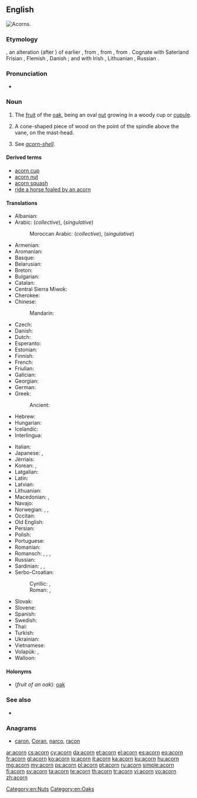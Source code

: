 ==English==
[[Image:Quercus_falcata_acorns.jpg|thumb|right|Acorns.]]
{{slim-wikipedia|Acorn (disambiguation)}}

===Etymology===
{{etyl|enm|en}} {{term|acorne|lang=enm}}, an alteration (after {{term|corn}}) of earlier {{term|akern|lang=enm}}, from {{etyl|ang|en}} {{term|æcern||acorn, oak-mast|lang=ang}}, from {{etyl|gem-pro|en}} {{recons|akranan|lang=gem-pro}}, from {{etyl|ine-pro|en}} {{recons|h₂ógeh₂-||berry|lang=ine-pro}}. Cognate with Saterland Frisian {{term|Äkkene|lang=stq}}, Flemish {{term|aker|lang=nl}}, Danish {{term|agern|lang=da}}; and with Irish {{term|áirne||sloe|lang=ga}}, Lithuanian {{term|uoga|úoga|lang=lt}}, Russian {{term|ягода||berry|tr=jágoda}}.

===Pronunciation===
* {{audio|en-us-acorn.ogg|Audio (US)}}

===Noun===
{{en-noun}}

# The [[fruit]] of the [[oak]], being an oval [[nut]] growing in a woody cup or [[cupule]].
# {{nautical}} A cone-shaped piece of wood on the point of the spindle above the vane, on the mast-head.
# {{context|zoology}} See ''[[acorn-shell]]''.

====Derived terms====
* [[acorn cup]]
* [[acorn nut]]
* [[acorn squash]]
* [[ride a horse foaled by an acorn]]

====Translations====
{{trans-top|fruit of the oak tree}}
* Albanian: {{t-|sq|lende|f}}
* Arabic: {{t-|ar|بلوط|m|tr=ballūṭ|sc=Arab}} (''collective''), {{t-|ar|بلوطة|f|tr=ballūṭa|sc=Arab}} (''singulative'')
*: Moroccan Arabic: {{tø|ary|بلوط|m|tr=belloṭ|alt=بلّوط|sc=Arab}} (''collective''), {{tø|ary|بلوطة|f|tr=belloṭa|alt=بلّوطة|sc=Arab}} (''singulative'')
* Armenian: {{t-|hy|կաղին|tr=kaġin}}
* Aromanian: {{t-|rup|gljindã|f}}
* Basque: {{t+|eu|ezkur}}
* Belarusian: {{t-|be|жолуд|m|tr=žólud|sc=Cyrl}}
* Breton: {{t+|br|mez|f|alt=mezenn}}
* Bulgarian: {{t+|bg|жълъд|m|tr=žǎ̀lǎd}}
* Catalan: {{t-|ca|gla|f}}
* Central Sierra Miwok: {{tø|csm|watýkˑa-}}
* Cherokee: {{t-|chr|ᎬᎴ|tr=gvle|sc=Cher}}
* Chinese:
*: Mandarin: {{t|cmn|橡子|tr=xiàngzǐ}}
* Czech: {{t+|cs|žalud|m}}
* Danish: {{t-|da|agern|n}}
* Dutch: {{t+|nl|eikel|m}}
* Esperanto: {{t-|eo|glano}}
* Estonian: {{t-|et|tammetõru}}
* Finnish: {{t+|fi|tammenterho}}
* French: {{t+|fr|gland|m}}
* Friulian: {{tø|fur|gland}}
* Galician: {{t-|gl|belota|f}}
* Georgian: {{t-|ka|რკო|tr=rko|sc=Geor}}
* German: {{t+|de|Eichel|f}}
* Greek: {{t+|el|βελανίδι|n|tr=velanídi}}
*: Ancient: {{tø|grc|βάλανος|f|tr=bálanos|sc=polytonic}}
* Hebrew: {{t+|he|בלוט|m|tr=balút|sc=Hebr}}
* Hungarian: {{t+|hu|makk}}
* Icelandic: {{t-|is|akarn|n}}
* Interlingua: {{t-|ia|glande}}
{{trans-mid}}
* Italian: {{t+|it|ghianda|f}}
* Japanese: {{t+|ja|どんぐり|tr=[[donguri]]|sc=Jpan}}, {{t+|ja|団栗|tr=どんぐり, donguri|sc=Jpan}}
* Jèrriais: {{tø|roa-jer|tchênelle|f}}
* Korean: {{t-|ko|에이콘|tr=eikon|sc=Kore}}, {{t+|ko|도토리|tr=dotori|sc=Kore}}
* Latgalian: {{tø|ltg|zeile|f}}
* Latin: {{t-|la|glans|f}}
* Latvian: {{t-|lv|zīle f}}
* Lithuanian: {{t-|lt|gilė|f}}
* Macedonian: {{t-|mk|желад|m|tr=žélad}}, {{t-|mk|жир|m|tr=žir}}
* Navajo: {{tø|nv|chéchʼil binááʼ}}
* Norwegian: {{t-|no|kongle|m|f}}, {{t-|no|åkorn|n}}, {{t-|no|eikenøtt|m|f}}
* Occitan: {{t-|oc|agland}}
* Old English: {{t-|ang|æcern}}
* Persian: {{t+|fa|بلوط|tr=balut|sc=fa-Arab}}
* Polish: {{t+|pl|żołądź|m}}
* Portuguese: {{t+|pt|bolota|f}}
* Romanian: {{t-|ro|ghindă|f}}
* Romansch: {{t-|rm|glogn}}, {{t-|rm|glonda}}, {{t-|rm|glànd}}, {{t-|rm|glanda}}
* Russian: {{t+|ru|жёлудь|m|tr=žóludʹ}}
* Sardinian: {{t-|sc|landha}}, {{t-|sc|landhe}}, {{t-|sc|landi}}
* Serbo-Croatian:
*: Cyrillic: {{t-|sh|жир|m|alt=жи̑р}}, {{t-|sh|желуд|m|}}
*: Roman: {{t-|sh|žir|m|alt=žȋr}}, {{t-|sh|želud|m|}}
* Slovak: {{t-|sk|žaluď|m}}
* Slovene: {{t+|sl|želod|m}}
* Spanish: {{t+|es|bellota|f}}
* Swedish: {{t-|sv|ekollon|n}}
* Thai: {{t-|th|ผลต้นโอ๊ก|tr=pŏn dtôn óhk|sc=Thai}}
* Turkish: {{t+|tr|palamut}}
* Ukrainian: {{t+|uk|жолудь|m|tr=žóludʹ|sc=Cyrl}}
* Vietnamese: {{t-|vi|quả đầu}}
* Volapük: {{t+|vo|kvär}}, {{qualifier|older word, obsolete}} {{t-|vo|gölogafluk}}
* Walloon: {{t+|wa|gland|f}}
{{trans-bottom}}

====Holonyms====
* (''fruit of an oak''): [[oak]]

===See also===
* {{pedia}}

===Anagrams===
* [[caron#English|caron]], [[Coran#English|Coran]], [[narco#English|narco]], [[racon#English|racon]]

[[Category:en:Nuts]]
[[Category:en:Oaks]]

[[ar:acorn]]
[[cs:acorn]]
[[cy:acorn]]
[[da:acorn]]
[[et:acorn]]
[[el:acorn]]
[[es:acorn]]
[[eo:acorn]]
[[fr:acorn]]
[[gl:acorn]]
[[ko:acorn]]
[[io:acorn]]
[[it:acorn]]
[[ka:acorn]]
[[ku:acorn]]
[[hu:acorn]]
[[mg:acorn]]
[[my:acorn]]
[[ps:acorn]]
[[pl:acorn]]
[[pt:acorn]]
[[ru:acorn]]
[[simple:acorn]]
[[fi:acorn]]
[[sv:acorn]]
[[ta:acorn]]
[[te:acorn]]
[[th:acorn]]
[[tr:acorn]]
[[vi:acorn]]
[[vo:acorn]]
[[zh:acorn]]